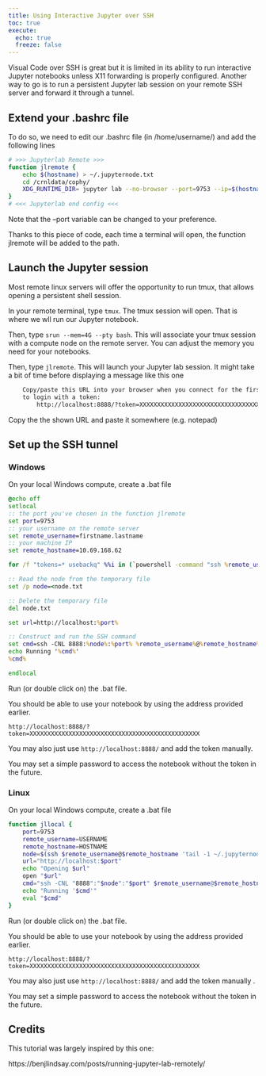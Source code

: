 ```yaml
---
title: Using Interactive Jupyter over SSH
toc: true
execute: 
  echo: true
  freeze: false
---
```


Visual Code over SSH is great but it is limited in its ability to run interactive Jupyter notebooks unless X11 forwarding is properly configured.
Another way to go is to run a persistent Jupyter lab session on your remote SSH server and forward it through a tunnel.

## Extend your .bashrc file

To do so, we need to edit our .bashrc file (in /home/username/) and add the following lines

```bash
# >>> Jupyterlab Remote >>>
function jlremote {
    echo $(hostname) > ~/.jupyternode.txt
    cd /crnldata/cophy/
    XDG_RUNTIME_DIR= jupyter lab --no-browser --port=9753 --ip=$(hostname)
}
# <<< Jupyterlab end config <<<
```

Note that the --port variable can be changed to your preference.

Thanks to this piece of code, each time a terminal will open, the function jlremote will be added to the path.

## Launch the Jupyter session

Most remote linux servers will offer the opportunity to run tmux, that allows opening a persistent shell session.

In your remote terminal, type `tmux`. The tmux session will open. That is where we wll run our Jupyter notebook.

Then, type `srun --mem=4G --pty bash`. This will associate your tmux session with a compute node on the remote server.
You can adjust the memory you need for your notebooks.

Then, type `jlremote`. This will launch your Jupyter lab session. It might take a bit of time before displaying a message like this one

```bash
    Copy/paste this URL into your browser when you connect for the first time,
    to login with a token:
        http://localhost:8888/?token=XXXXXXXXXXXXXXXXXXXXXXXXXXXXXXXXXXXXXXXXXXXXXXXX

```

Copy the the shown URL and paste it somewhere (e.g. notepad)

## Set up the SSH tunnel

### Windows

On your local Windows compute, create a .bat file

```bat
@echo off
setlocal
:: the port you've chosen in the function jlremote 
set port=9753
:: your username on the remote server
set remote_username=firstname.lastname
:: your machine IP
set remote_hostname=10.69.168.62 

for /f "tokens=* usebackq" %%i in (`powershell -command "ssh %remote_username%@%remote_hostname% 'tail -1 ~/.jupyternode.txt'"`) do set node=%%i

:: Read the node from the temporary file
set /p node=<node.txt

:: Delete the temporary file
del node.txt

set url=http://localhost:%port%

:: Construct and run the SSH command
set cmd=ssh -CNL 8888:%node%:%port% %remote_username%@%remote_hostname%
echo Running '%cmd%'
%cmd%

endlocal
```

Run (or double click on) the .bat file.

You should be able to use your notebook by using the address provided earlier.

`http://localhost:8888/?token=XXXXXXXXXXXXXXXXXXXXXXXXXXXXXXXXXXXXXXXXXXXXXXXX`

You may also just use `http://localhost:8888/` and add the token manually. 

You may set a simple password to access the notebook without the token in the future.


### Linux

On your local Windows compute, create a .bat file

```bash
function jllocal {
    port=9753
    remote_username=USERNAME
    remote_hostname=HOSTNAME
    node=$(ssh $remote_username@$remote_hostname 'tail -1 ~/.jupyternode.txt')
    url="http://localhost:$port"
    echo "Opening $url"
    open "$url"
    cmd="ssh -CNL "8888":"$node":"$port" $remote_username@$remote_hostname"
    echo "Running '$cmd'"
    eval "$cmd"
}
```

Run (or double click on) the .bat file.

You should be able to use your notebook by using the address provided earlier.

`http://localhost:8888/?token=XXXXXXXXXXXXXXXXXXXXXXXXXXXXXXXXXXXXXXXXXXXXXXXX`

You may also just use `http://localhost:8888/` and add the token manually .

You may set a simple password to access the notebook without the token in the future.


## Credits


This tutorial was largely inspired by this one:

https://benjlindsay.com/posts/running-jupyter-lab-remotely/

